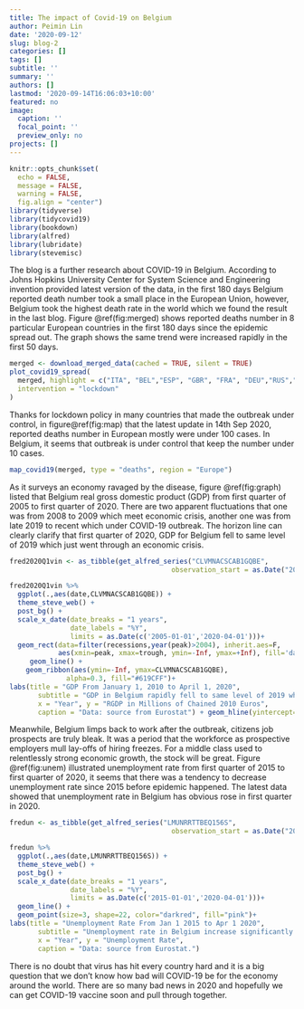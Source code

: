 ```yaml
---
title: The impact of Covid-19 on Belgium
author: Peimin Lin
date: '2020-09-12'
slug: blog-2
categories: []
tags: []
subtitle: ''
summary: ''
authors: []
lastmod: '2020-09-14T16:06:03+10:00'
featured: no
image:
  caption: ''
  focal_point: ''
  preview_only: no
projects: []
---
```


```r
knitr::opts_chunk$set(
  echo = FALSE, 
  message = FALSE,
  warning = FALSE, 
  fig.align = "center")
library(tidyverse)
library(tidycovid19)
library(bookdown)
library(alfred)
library(lubridate)
library(stevemisc)
```

The blog is a further research about COVID-19 in Belgium. According to Johns Hopkins University Center for System Science and Engineering invention provided latest version of the data, in the first 180 days Belgium reported death number took a small place in the European Union, however, Belgium took the highest death rate in the world which we found the result in the last blog.  Figure  \@ref(fig:merged) shows reported deaths number in 8 particular European countries in the first 180 days since the epidemic spread out. The graph shows the same trend were increased rapidly in the first 50 days.

```r
merged <- download_merged_data(cached = TRUE, silent = TRUE)
plot_covid19_spread(
  merged, highlight = c("ITA", "BEL","ESP", "GBR", "FRA", "DEU","RUS","SWE"),
  intervention = "lockdown"
)
```

Thanks for lockdown policy in many countries that made the outbreak under control, in figure\@ref(fig:map) that the latest update in 14th Sep 2020, reported deaths number in European mostly were under 100 cases. In Belgium, it seems that outbreak is under control that keep the number under 10 cases.

```r
map_covid19(merged, type = "deaths", region = "Europe")
```
As it surveys an economy ravaged by the disease, figure \@ref(fig:graph) listed that Belgium real gross domestic product (GDP) from first quarter of 2005 to first quarter of 2020. There are two apparent fluctuations that one was from 2008 to 2009 which meet economic crisis, another one was from late 2019 to recent which under COVID-19 outbreak. The horizon line can clearly clarify that first quarter of 2020, GDP for Belgium fell to same level of 2019 which just went through an economic crisis.  

```r
fred2020Q1vin <- as_tibble(get_alfred_series("CLVMNACSCAB1GQBE",
                                        observation_start = as.Date("2005-01-01"),realtime_start = "2020-08-11" ))
```

```r
fred2020Q1vin %>%
  ggplot(.,aes(date,CLVMNACSCAB1GQBE)) +
  theme_steve_web() +
  post_bg() +
  scale_x_date(date_breaks = "1 years",
               date_labels = "%Y",
               limits = as.Date(c('2005-01-01','2020-04-01')))+
  geom_rect(data=filter(recessions,year(peak)>2004), inherit.aes=F, 
            aes(xmin=peak, xmax=trough, ymin=-Inf, ymax=+Inf), fill='darkgray', alpha=0.8)+
     geom_line() +
    geom_ribbon(aes(ymin=-Inf, ymax=CLVMNACSCAB1GQBE),
              alpha=0.3, fill="#619CFF")+
labs(title = "GDP From January 1, 2010 to April 1, 2020",
       subtitle = "GDP in Belgium rapidly fell to same level of 2019 which went through an economic crisis.",
       x = "Year", y = "RGDP in Millions of Chained 2010 Euros",
       caption = "Data: source from Eurostat") + geom_hline(yintercept=87500, linetype="dashed", color = "red") 
```
Meanwhile, Belgium limps back to work after the outbreak, citizens job prospects are truly bleak. It was a period that the workforce as prospective employers mull lay-offs of hiring freezes. For a middle class used to relentlessly strong economic growth, the stock will be great. Figure \@ref(fig:unem) illustrated unemployment rate from first quarter of 2015 to first quarter of 2020, it seems that there was a tendency to decrease unemployment rate since 2015 before epidemic happened. The latest data showed that unemployment rate in Belgium has obvious rose in first quarter in 2020.

```r
fredun <- as_tibble(get_alfred_series("LMUNRRTTBEQ156S",
                                        observation_start = as.Date("2015-01-01"), realtime_start = "2020-08-11" ))
```

```r
fredun %>%
  ggplot(.,aes(date,LMUNRRTTBEQ156S)) +
  theme_steve_web() +
  post_bg() +
  scale_x_date(date_breaks = "1 years",
               date_labels = "%Y",
               limits = as.Date(c('2015-01-01','2020-04-01')))+
  geom_line() +
  geom_point(size=3, shape=22, color="darkred", fill="pink")+
labs(title = "Unemployment Rate From Jan 1 2015 to Apr 1 2020",
       subtitle = "Unemployment rate in Belgium increase significantly since epidemics.",
       x = "Year", y = "Unemployment Rate",
       caption = "Data: source from Eurostat.") 
```
There is no doubt that virus has hit every country hard and it is a big question that we don’t know how bad will COVID-19 be for the economy around the world. There are so many bad news in 2020 and hopefully we can get COVID-19 vaccine soon and pull through together. 